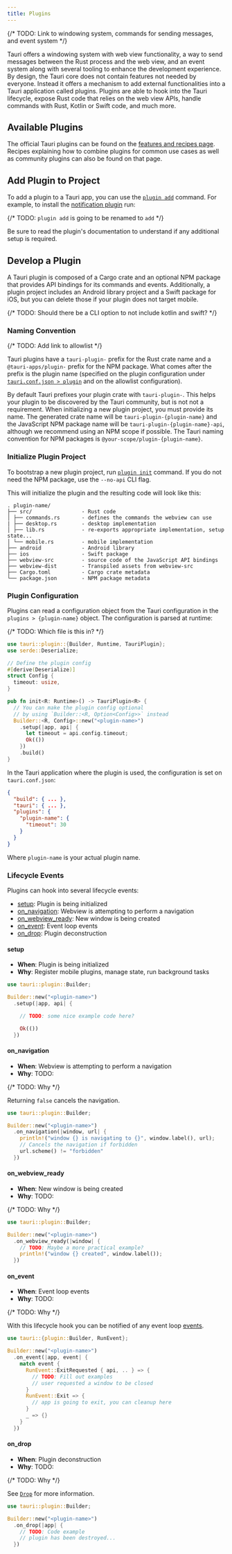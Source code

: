 ```yaml
---
title: Plugins
---
```



{/* TODO: Link to windowing system, commands for sending messages, and event system */}

Tauri offers a windowing system with web view functionality, a way to send messages between the Rust process and the web view, and an event system along with several tooling to enhance the development experience. By design, the Tauri core does not contain features not needed by everyone. Instead it offers a mechanism to add external functionalities into a Tauri application called plugins. Plugins are able to hook into the Tauri lifecycle, expose Rust code that relies on the web view APIs, handle commands with Rust, Kotlin or Swift code, and much more.

## Available Plugins

The official Tauri plugins can be found on the [features and recipes page](/2/guide/list/). Recipes explaining how to combine plugins for common use cases as well as community plugins can also be found on that page.

## Add Plugin to Project

To add a plugin to a Tauri app, you can use the [`plugin add`](/2/reference/cli/#plugin-add) command.
For example, to install the [notification plugin](/2/guide/notification) run:

{/* TODO: `plugin add` is going to be renamed to `add` */}

<CommandTabs
	npm="npm run tauri plugin add notification"
	yarn="yarn tauri plugin add notification"
	pnpm="pnpm tauri plugin add notification"
	cargo="cargo tauri plugin add notification"
/>

Be sure to read the plugin's documentation to understand if any additional setup is required.

## Develop a Plugin

A Tauri plugin is composed of a Cargo crate and an optional NPM package that provides API bindings for its commands and events.
Additionally, a plugin project includes an Android library project and a Swift package for iOS, but you can delete those if your plugin does not target mobile.

{/* TODO: Should there be a CLI option to not include kotlin and swift? */}

### Naming Convention

{/* TODO: Add link to allowlist */}

Tauri plugins have a `tauri-plugin-` prefix for the Rust crate name and a `@tauri-apps/plugin-` prefix for the NPM package. What comes after the prefix is the plugin name (specified on the plugin configuration under [`tauri.conf.json > plugin`](/2/reference/config/#pluginconfig) and on the allowlist configuration).

By default Tauri prefixes your plugin crate with `tauri-plugin-`. This helps your plugin to be discovered by the Tauri community, but is not not a requirement. When initializing a new plugin project, you must provide its name. The generated crate name will be `tauri-plugin-{plugin-name}` and the JavaScript NPM package name will be `tauri-plugin-{plugin-name}-api`, although we recommend using an NPM scope if possible. The Tauri naming convention for NPM packages is `@your-scope/plugin-{plugin-name}`.

### Initialize Plugin Project

To bootstrap a new plugin project, run [`plugin init`](/2/reference/cli/#plugin-init) command. If you do not need the NPM package, use the `--no-api` CLI flag.

<CommandTabs
	npm="npm run tauri plugin init"
	yarn="yarn tauri plugin init"
	pnpm="pnpm tauri plugin init"
	cargo="cargo tauri plugin init"
/>

This will initialize the plugin and the resulting code will look like this:

```
. plugin-name/
├── src/                - Rust code
│ ├── commands.rs       - defines the commands the webview can use
| ├── desktop.rs        - desktop implementation
│ ├── lib.rs            - re-exports appropriate implementation, setup state...
│ └── mobile.rs         - mobile implementation
├── android             - Android library
├── ios                 - Swift package
├── webview-src         - source code of the JavaScript API bindings
├── webview-dist        - Transpiled assets from webview-src
├── Cargo.toml          - Cargo crate metadata
└── package.json        - NPM package metadata
```

### Plugin Configuration

Plugins can read a configuration object from the Tauri configuration in the `plugins > {plugin-name}` object. The configuration is parsed at runtime:

{/* TODO: Which file is this in? */}

```rust
use tauri::plugin::{Builder, Runtime, TauriPlugin};
use serde::Deserialize;

// Define the plugin config
#[derive(Deserialize)]
struct Config {
  timeout: usize,
}

pub fn init<R: Runtime>() -> TauriPlugin<R> {
  // You can make the plugin config optional
  // by using `Builder::<R, Option<Config>>` instead
  Builder::<R, Config>::new("<plugin-name>")
    .setup(|app, api| {
      let timeout = api.config.timeout;
      Ok(())
    })
    .build()
}
```

In the Tauri application where the plugin is used, the configuration is set on `tauri.conf.json`:

```json
{
  "build": { ... },
  "tauri": { ... },
  "plugins": {
    "plugin-name": {
      "timeout": 30
    }
  }
}
```

Where `plugin-name` is your actual plugin name.

### Lifecycle Events

Plugins can hook into several lifecycle events:

- [setup](#setup): Plugin is being initialized
- [on_navigation](#on_navigation): Webview is attempting to perform a navigation
- [on_webview_ready](#on_webview_ready): New window is being created
- [on_event](#on_event): Event loop events
- [on_drop](#on_drop): Plugin deconstruction

#### setup

- **When**: Plugin is being initialized
- **Why**: Register mobile plugins, manage state, run background tasks

```rust
use tauri::plugin::Builder;

Builder::new("<plugin-name>")
  .setup(|app, api| {

    // TODO: some nice example code here?

    Ok(())
  })
```

#### on_navigation

- **When**: Webview is attempting to perform a navigation
- **Why**: TODO:

{/* TODO: Why */}

Returning `false` cancels the navigation.

```rust
use tauri::plugin::Builder;

Builder::new("<plugin-name>")
  .on_navigation(|window, url| {
    println!("window {} is navigating to {}", window.label(), url);
    // Cancels the navigation if forbidden
    url.scheme() != "forbidden"
  })
```

#### on_webview_ready

- **When**: New window is being created
- **Why**: TODO:

{/* TODO: Why */}

```rust
use tauri::plugin::Builder;

Builder::new("<plugin-name>")
  .on_webview_ready(|window| {
    // TODO: Maybe a more practical example?
    println!("window {} created", window.label());
  })
```

#### on_event

- **When**: Event loop events
- **Why**: TODO:

{/* TODO: Why */}

With this lifecycle hook you can be notified of any event loop [events](https://docs.rs/tauri/2.0.0-alpha/tauri/enum.RunEvent.html).

```rust
use tauri::{plugin::Builder, RunEvent};

Builder::new("<plugin-name>")
  .on_event(|app, event| {
    match event {
      RunEvent::ExitRequested { api, .. } => {
        // TODO: Fill out examples
        // user requested a window to be closed
      }
      RunEvent::Exit => {
        // app is going to exit, you can cleanup here
      }
      _ => {}
    }
  })
```

#### on_drop

- **When**: Plugin deconstruction
- **Why**: TODO:

{/* TODO: Why */}

See [`Drop`](https://doc.rust-lang.org/std/ops/trait.Drop.html) for more information.

```rust
use tauri::plugin::Builder;

Builder::new("<plugin-name>")
  .on_drop(|app| {
    // TODO: Code example
    // plugin has been destroyed...
  })
```
